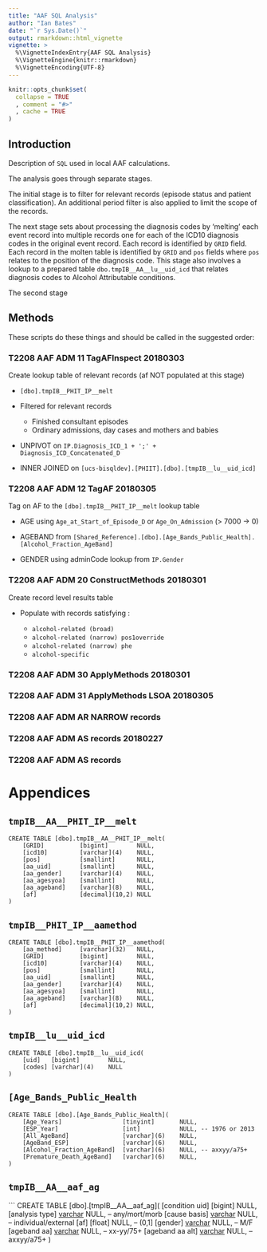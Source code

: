 ```yaml
---
title: "AAF SQL Analysis"
author: "Ian Bates"
date: "`r Sys.Date()`"
output: rmarkdown::html_vignette
vignette: >
  %\VignetteIndexEntry{AAF SQL Analysis}
  %\VignetteEngine{knitr::rmarkdown}
  %\VignetteEncoding{UTF-8}
---
```


```r
knitr::opts_chunk$set(
  collapse = TRUE
  , comment = "#>"
  , cache = TRUE
)
```

## Introduction

Description of `SQL` used in local AAF calculations.

The analysis goes through separate stages.  

The initial stage is to filter for relevant records (episode status and patient classification).  An additional period filter is also applied to limit the scope of the records.

The next stage sets about processing the diagnosis codes by 'melting' each event record into multiple records one for each of the ICD10 diagnosis codes in the original event record.  Each record is identified by `GRID` field.  Each record in the molten table is identified by `GRID` and `pos` fields where `pos` relates to the position of the diagnosis code.  This stage also involves a lookup to a prepared table `dbo.tmpIB__AA__lu__uid_icd` that relates diagnosis codes to Alcohol Attributable conditions.

The second stage 

## Methods

These scripts do these things and should be called in the suggested order:

### T2208 AAF ADM 11 TagAFInspect 20180303

Create lookup table of relevant records (af NOT populated at this stage)

* `[dbo].tmpIB__PHIT_IP__melt`

* Filtered for relevant records
    * Finished consultant episodes
    * Ordinary admissions, day cases and mothers and babies 
    
* UNPIVOT on `IP.Diagnosis_ICD_1 + ';' + Diagnosis_ICD_Concatenated_D`

* INNER JOINED on `[ucs-bisqldev].[PHIIT].[dbo].[tmpIB__lu__uid_icd]`


### T2208 AAF ADM 12 TagAF 20180305

Tag on AF to the `[dbo].tmpIB__PHIT_IP__melt` lookup table

* AGE using `Age_at_Start_of_Episode_D` or `Age_On_Admission` (> 7000 -> 0)

* AGEBAND from `[Shared_Reference].[dbo].[Age_Bands_Public_Health].[Alcohol_Fraction_AgeBand]`

* GENDER using adminCode lookup from `IP.Gender`


### T2208 AAF ADM 20 ConstructMethods 20180301

Create record level results table

* Populate with records satisfying :

	* `alcohol-related (broad)`
	* `alcohol-related (narrow) pos1override`
	* `alcohol-related (narrow) phe`
	* `alcohol-specific`


### T2208 AAF ADM 30 ApplyMethods 20180301

### T2208 AAF ADM 31 ApplyMethods LSOA 20180305


### T2208 AAF ADM AR NARROW records

### T2208 AAF ADM AS records 20180227

### T2208 AAF ADM AS records


# Appendices

## `tmpIB__AA__PHIT_IP__melt`

```
CREATE TABLE [dbo].tmpIB__AA__PHIT_IP__melt(
	[GRID]          [bigint]        NULL,
	[icd10]         [varchar](4)    NULL,
	[pos]           [smallint]      NULL,
	[aa_uid]        [smallint]      NULL,
	[aa_gender]     [varchar](4)    NULL,
	[aa_agesyoa]    [smallint]      NULL,
	[aa_ageband]    [varchar](8)    NULL,
	[af]            [decimal](10,2) NULL
)
```


## `tmpIB__PHIT_IP__aamethod`

```
CREATE TABLE [dbo].tmpIB__PHIT_IP__aamethod(
	[aa_method]     [varchar](32)   NULL,
	[GRID]          [bigint]        NULL,
	[icd10]         [varchar](4)    NULL,
	[pos]           [smallint]      NULL,
	[aa_uid]        [smallint]      NULL,
	[aa_gender]     [varchar](4)    NULL,
	[aa_agesyoa]    [smallint]      NULL,
	[aa_ageband]    [varchar](8)    NULL,
	[af]            [decimal](10,2) NULL,
)
```

## `tmpIB__lu__uid_icd`

```
CREATE TABLE [dbo].tmpIB__lu__uid_icd(
	[uid]   [bigint]        NULL,
	[codes] [varchar](4)    NULL
)

```

## `[Age_Bands_Public_Health`

```
CREATE TABLE [dbo].[Age_Bands_Public_Health](
	[Age_Years]                 [tinyint]       NULL,
	[ESP_Year]                  [int]           NULL, -- 1976 or 2013
	[All_AgeBand]               [varchar](6)    NULL,
	[AgeBand_ESP]               [varchar](6)    NULL,
	[Alcohol_Fraction_AgeBand]  [varchar](6)    NULL, -- axxyy/a75+
	[Premature_Death_AgeBand]   [varchar](6)    NULL,
)
```

## `tmpIB__AA__aaf_ag`

```
CREATE TABLE [dbo].[tmpIB__AA__aaf_ag](
	[condition uid]     [bigint]        NULL,
	[analysis type]     [varchar](4)    NULL, -- any/mort/morb
	[cause basis]       [varchar](10)   NULL, -- individual/external
	[af]                [float]         NULL, -- (0,1]
	[gender]            [varchar](1)    NULL, -- M/F
	[ageband aa]        [varchar](6)    NULL, -- xx-yy/75+
	[ageband aa alt]    [varchar](6)    NULL, -- axxyy/a75+
)


